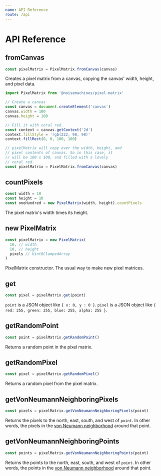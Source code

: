 ```yaml
---
name: API Reference
route: /api
---
```



# API Reference

## fromCanvas

```js
const pixelMatrix = PixelMatrix.fromCanvas(canvas)
```

Creates a pixel matrix from a canvas, copying the canvas' width, height, and pixel data.

```js
import PixelMatrix from '@noisemachines/pixel-matrix'

// Create a canvas
const canvas = document.createElement('canvas')
canvas.width = 100
canvas.height = 100

// Fill it with coral red.
const context = canvas.getContext('2d')
context.fillStyle = 'rgb(222, 98, 98)'
context.fillRect(0, 0, 100, 100)

// pixelMatrix will copy over the width, height, and
// pixel contents of canvas. So in this case, it
// will be 100 x 100, and filled with a lovely
// coral red.
const pixelMatrix = PixelMatrix.fromCanvas(canvas)
```

## countPixels

```js
const width = 10
const height = 10
const oneHundred = new PixelMatrix(width, height).countPixels
```

The pixel matrix's width times its height.

## new PixelMatrix

```js
const pixelMatrix = new PixelMatrix(
  10, // width
  10, // height
  pixels // Uint8ClampedArray
)
```

PixelMatrix constructor. The usual way to make new pixel matrices.

## get

```js
const pixel = pixelMatrix.get(point)
```

`point` is a JSON object like `{ x: 0, y : 0 }`. `pixel` is a JSON object like `{ red: 255, green: 255, blue: 255, alpha: 255 }`.

## getRandomPoint

```js
const point = pixelMatrix.getRandomPoint()
```

Returns a random point in the pixel matrix.

## getRandomPixel

```js
const pixel = pixelMatrix.getRandomPixel()
```

Returns a random pixel from the pixel matrix.

## getVonNeumannNeighboringPixels

```js
const pixels = pixelMatrix.getVonNeumannNeighboringPixels(point)
```

Returns the pixels to the north, east, south, and west of `point`. In other words, the pixels in the [von Neumann neighborhood](https://en.wikipedia.org/wiki/Von_Neumann_neighborhood) around that point.

## getVonNeumannNeighboringPoints

```js
const points = pixelMatrix.getVonNeumannNeighboringPoints(point)
```

Returns the points to the north, east, south, and west of `point`. In other words, the points in the [von Neumann neighborhood](https://en.wikipedia.org/wiki/Von_Neumann_neighborhood) around that point.

